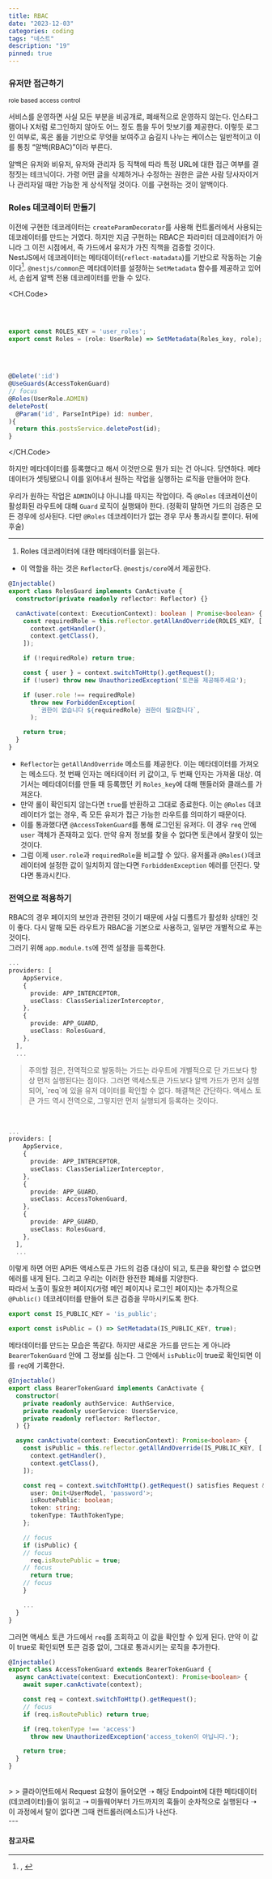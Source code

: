 ```yaml
---
title: RBAC
date: "2023-12-03"
categories: coding
tags: "네스트"
description: "19"
pinned: true
---
```


<HeadingNavigator />

### 유저만 접근하기
<small>role based access control</small>

서비스를 운영하면 사실 모든 부분을 비공개로, 폐쇄적으로 운영하지 않는다. 인스타그램이나 X처럼 로그인하지 않아도 어느 정도 틈을 두어 맛보기를 제공한다. 이렇듯 로그인 여부로, 혹은 롤을 기반으로 무엇을 보여주고 숨길지 나누는 케이스는 일반적이고 이를 통칭 <q>알백(RBAC)</q>이라 부른다.

알백은 유저와 비유저, 유저와 관리자 등 직책에 따라 특정 URL에 대한 접근 여부를 결정짓는 테크닉이다. 가령 어떤 글을 삭제하거나 수정하는 권한은 글쓴 사람 당사자이거나 관리자일 때만 가능한 게 상식적일 것이다. 이를 구현하는 것이 알백이다.

### Roles 데코레이터 만들기

이전에 구현한 데코레이터는 `createParamDecorator`를 사용해 컨트롤러에서 사용되는 데코레이터를 만드는 거였다. 하지만 지금 구현하는 RBAC은 파라미터 데코레이터가 아니라 그 이전 시점에서, 즉 가드에서 유저가 가진 직책을 검증할 것이다.  
NestJS에서 데코레이터는 메타데이터(`reflect-matadata`)를 기반으로 작동하는 기술이다[^1]. `@nestjs/common`은 메타데이터를 설정하는 `SetMetadata` 함수를 제공하고 있어서, 손쉽게 알백 전용 데코레이터를 만들 수 있다.

<CH.Code>
```ts rbac.decorator.ts
⁣
⁣
⁣
export const ROLES_KEY = 'user_roles';
export const Roles = (role: UserRole) => SetMetadata(Roles_key, role);
⁣
⁣
⁣
```
```ts posts.controller.ts
@Delete(':id')
@UseGuards(AccessTokenGuard)
// focus
@Roles(UserRole.ADMIN)
deletePost(
  @Param('id', ParseIntPipe) id: number,
){
  return this.postsService.deletePost(id);
}
```
</CH.Code>

하지만 메타데이터를 등록했다고 해서 이것만으로 뭔가 되는 건 아니다. 당연하다. 메타데이터가 셋팅됐으니 이를 읽어내서 원하는 작업을 실행하는 로직을 만들어야 한다.

우리가 원하는 작업은 `ADMIN`이냐 아니냐를 따지는 작업이다. 즉 `@Roles` 데코레이션이 활성화된 라우트에 대해 `Guard` 로직이 실행돼야 한다. (정확히 말하면 가드의 검증은 모든 경우에 성사된다. 다만 `@Roles` 데코레이터가 없는 경우 무사 통과시킬 뿐이다. 뒤에 후술)

---

1. Roles 데코레이터에 대한 메타데이터를 읽는다.
  - 이 역할을 하는 것은 `Reflector`다. `@nestjs/core`에서 제공한다.
  ```ts roles.guard.ts
  @Injectable()
  export class RolesGuard implements CanActivate {
    constructor(private readonly reflector: Reflector) {}

    canActivate(context: ExecutionContext): boolean | Promise<boolean> {
      const requiredRole = this.reflector.getAllAndOverride(ROLES_KEY, [
        context.getHandler(),
        context.getClass(),
      ]);

      if (!requiredRole) return true;

      const { user } = context.switchToHttp().getRequest();
      if (!user) throw new UnauthorizedException('토큰을 제공해주세요');

      if (user.role !== requiredRole)
        throw new ForbiddenException(
          `권한이 없습니다 ${requiredRole} 권한이 필요합니다`,
        );

      return true;
    }
  }
  ```
  - `Reflector`는 `getAllAndOverride` 메소드를 제공한다. 이는 메타데이터를 가져오는 메소드다. 첫 번째 인자는 메타데이터 키 값이고, 두 번째 인자는 가져올 대상. 여기서는 메타데이터를 만들 때 등록했던 키 `Roles_key`에 대해 핸들러와 클래스를 가져온다.
  - 만약 롤이 확인되지 않는다면 `true`를 반환하고 그대로 종료한다. 이는 `@Roles` 데코레이터가 없는 경우, 즉 모든 유저가 접근 가능한 라우트를 의미하기 때문이다.
  - 이를 통과했다면 `@AccessTokenGuard`를 통해 로그인된 유저다. 이 경우 `req` 안에 `user` 객체가 존재하고 있다. 만약 유저 정보를 찾을 수 없다면 토큰에서 잘못이 있는 것이다.
  - 그럼 이제 `user.role`과 `requiredRole`을 비교할 수 있다. 유저롤과 `@Roles()`데코레이터에 설정한 값이 일치하지 않는다면 `ForbiddenException` 에러를 던진다. 맞다면 통과시킨다.

### 전역으로 적용하기
RBAC의 경우 페이지의 보안과 관련된 것이기 때문에 사실 디폴트가 활성화 상태인 것이 좋다. 다시 말해 모든 라우트가 RBAC을 기본으로 사용하고, 일부만 개별적으로 푸는 것이다.  
그러기 위해 `app.module.ts`에 전역 설정을 등록한다.
```ts app.module.ts
...
providers: [
    AppService,
    {
      provide: APP_INTERCEPTOR,
      useClass: ClassSerializerInterceptor,
    },
    {
      provide: APP_GUARD,
      useClass: RolesGuard,
    },
  ],
  ...
```
> <label className="red" />
> 주의할 점은, 전역적으로 발동하는 가드는 라우트에 개별적으로 단 가드보다 항상 먼저 실행된다는 점이다. 그러면 액세스토큰 가드보다 알백 가드가 먼저 실행되어, `req`에 있을 유저 데이터를 확인할 수 없다.  
> 해결책은 간단하다. 액세스 토큰 가드 역시 전역으로, 그렇지만 먼저 실행되게 등록하는 것이다.
<br />

```ts app.module.ts focus=8:11
...
providers: [
    AppService,
    {
      provide: APP_INTERCEPTOR,
      useClass: ClassSerializerInterceptor,
    },
    {
      provide: APP_GUARD,
      useClass: AccessTokenGuard,
    },
    {
      provide: APP_GUARD,
      useClass: RolesGuard,
    },
  ],
  ...
```
이렇게 하면 어떤 API든 액세스토큰 가드의 검증 대상이 되고, 토큰을 확인할 수 없으면 에러를 내게 된다. 그리고 우리는 이러한 완전한 폐쇄를 지양한다.   
따라서 노출이 필요한 페이지(가령 메인 페이지나 로그인 페이지)는 추가적으로 `@Public()` 데코레이터를 만들어 토큰 검증을 무마시키도록 한다.  
```ts public.decorator.ts
export const IS_PUBLIC_KEY = 'is_public';

export const isPublic = () => SetMetadata(IS_PUBLIC_KEY, true);
```

메타데이터를 만드는 모습은 똑같다. 하지만 새로운 가드를 만드는 게 아니라 `BearerTokenGuard` 안에 그 정보를 심는다. 그 안에서 `isPublic`이 true로 확인되면 이를 `req`에 기록한다.  

```ts bearer-token.guard.ts
@Injectable()
export class BearerTokenGuard implements CanActivate {
  constructor(
    private readonly authService: AuthService,
    private readonly userService: UsersService,
    private readonly reflector: Reflector,
  ) {}

  async canActivate(context: ExecutionContext): Promise<boolean> {
    const isPublic = this.reflector.getAllAndOverride(IS_PUBLIC_KEY, [
      context.getHandler(),
      context.getClass(),
    ]);

    const req = context.switchToHttp().getRequest() satisfies Request & {
      user: Omit<UserModel, 'password'>;
      isRoutePublic: boolean;
      token: string;
      tokenType: TAuthTokenType;
    };

    // focus
    if (isPublic) {
    // focus
      req.isRoutePublic = true;
    // focus
      return true;
    // focus
    }

    ...
  }
}
```

그러면 액세스 토큰 가드에서 `req`를 조회하고 이 값을 확인할 수 있게 된다. 만약 이 값이 true로 확인되면 토큰 검증 없이, 그대로 통과시키는 로직을 추가한다.
```ts access-token.guard.ts
@Injectable()
export class AccessTokenGuard extends BearerTokenGuard {
  async canActivate(context: ExecutionContext): Promise<boolean> {
    await super.canActivate(context);

    const req = context.switchToHttp().getRequest();
    // focus
    if (req.isRoutePublic) return true;

    if (req.tokenType !== 'access')
      throw new UnauthorizedException('access_token이 아닙니다.');

    return true;
  }
}
```
<br />
> <label className='green' />
> 클라이언트에서 Request 요청이 들어오면 ➝ 해당 Endpoint에 대한 메타데이터(데코레이터)들이 읽히고 ➝ 미들웨어부터 가드까지의 훅들이 순차적으로 실행된다 ➝ 이 과정에서 탈이 없다면 그때 컨트롤러(메소드)가 나선다. 

<br/>
---

#### 참고자료
[^1]: <Lnk text='reflect-metadata 1' href='https://darrengwon.tistory.com/1128' />, <Lnk text='reflect-metadata 2' href='https://owenjeon.github.io/2018/05/13/relect-metadeta/' />